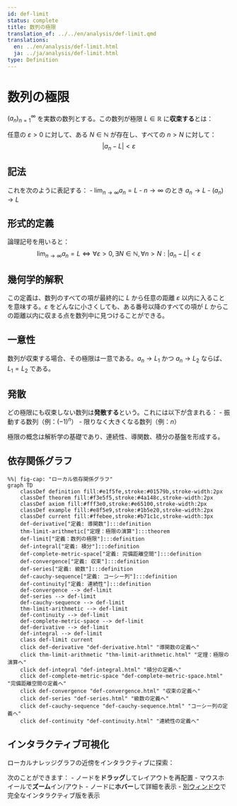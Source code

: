 ```yaml
---
id: def-limit
status: complete
title: 数列の極限
translation_of: ../../en/analysis/def-limit.qmd
translations:
  en: ../en/analysis/def-limit.html
  ja: ../ja/analysis/def-limit.html
type: Definition
---
```


# 数列の極限 {#def-limit}

$(a_n)_{n=1}^{\infty}$ を実数の数列とする。この数列が極限 $L \in \mathbb{R}$ に**収束する**とは：

任意の $\varepsilon > 0$ に対して、ある $N \in \mathbb{N}$ が存在し、すべての $n > N$ に対して：
$$|a_n - L| < \varepsilon$$

## 記法

これを次のように表記する：
- $\lim_{n \to \infty} a_n = L$
- $n \to \infty$ のとき $a_n \to L$
- $(a_n) \to L$

## 形式的定義

論理記号を用いると：
$$\lim_{n \to \infty} a_n = L \iff \forall \varepsilon > 0, \exists N \in \mathbb{N}, \forall n > N : |a_n - L| < \varepsilon$$

## 幾何学的解釈

この定義は、数列のすべての項が最終的に $L$ から任意の距離 $\varepsilon$ 以内に入ることを意味する。$\varepsilon$ をどんなに小さくしても、ある番号以降のすべての項が $L$ からこの距離以内に収まる点を数列中に見つけることができる。

## 一意性

数列が収束する場合、その極限は一意である。$a_n \to L_1$ かつ $a_n \to L_2$ ならば、$L_1 = L_2$ である。

## 発散

どの極限にも収束しない数列は**発散する**という。これには以下が含まれる：
- 振動する数列（例：$(-1)^n$）
- 限りなく大きくなる数列（例：$n$）

極限の概念は解析学の基礎であり、連続性、導関数、積分の基盤を形成する。

## 依存関係グラフ

```mermaid
%%| fig-cap: "ローカル依存関係グラフ"
graph TD
    classDef definition fill:#e1f5fe,stroke:#01579b,stroke-width:2px
    classDef theorem fill:#f3e5f5,stroke:#4a148c,stroke-width:2px
    classDef axiom fill:#fff3e0,stroke:#e65100,stroke-width:2px
    classDef example fill:#e8f5e9,stroke:#1b5e20,stroke-width:2px
    classDef current fill:#ffebee,stroke:#b71c1c,stroke-width:3px
    def-derivative["定義: 導関数"]:::definition
    thm-limit-arithmetic["定理：極限の演算"]:::theorem
    def-limit["定義：数列の極限"]:::definition
    def-integral["定義: 積分"]:::definition
    def-complete-metric-space["定義: 完備距離空間"]:::definition
    def-convergence["定義: 収束"]:::definition
    def-series["定義: 級数"]:::definition
    def-cauchy-sequence["定義: コーシー列"]:::definition
    def-continuity["定義: 連続性"]:::definition
    def-convergence --> def-limit
    def-series --> def-limit
    def-cauchy-sequence --> def-limit
    thm-limit-arithmetic --> def-limit
    def-continuity --> def-limit
    def-complete-metric-space --> def-limit
    def-derivative --> def-limit
    def-integral --> def-limit
    class def-limit current
    click def-derivative "def-derivative.html" "導関数の定義へ"
    click thm-limit-arithmetic "thm-limit-arithmetic.html" "定理：極限の演算へ"
    click def-integral "def-integral.html" "積分の定義へ"
    click def-complete-metric-space "def-complete-metric-space.html" "完備距離空間の定義へ"
    click def-convergence "def-convergence.html" "収束の定義へ"
    click def-series "def-series.html" "級数の定義へ"
    click def-cauchy-sequence "def-cauchy-sequence.html" "コーシー列の定義へ"
    click def-continuity "def-continuity.html" "連続性の定義へ"
```

## インタラクティブ可視化

ローカルナレッジグラフの近傍をインタラクティブに探索：

::: {.graph-viz data-id="def-limit" data-width="700" data-height="500"}
:::

次のことができます：
- ノードを**ドラッグ**してレイアウトを再配置
- マウスホイールで**ズーム**イン/アウト
- ノードに**ホバー**して詳細を表示
- [別ウィンドウ](../../output/interactive/ja/def-limit.html){target="_blank"}で完全なインタラクティブ版を表示
